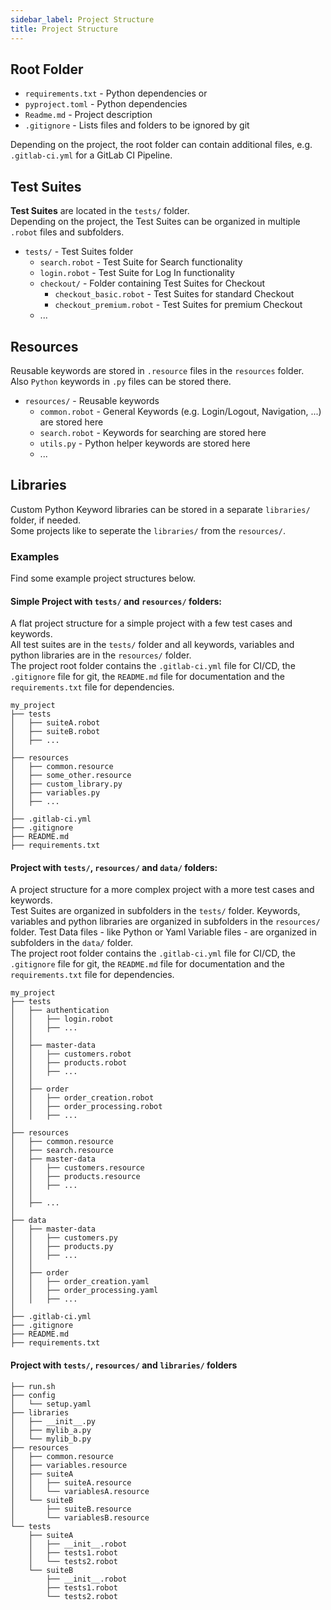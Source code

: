 ```yaml
---
sidebar_label: Project Structure
title: Project Structure
---
```


## Root Folder

- `requirements.txt` - Python dependencies or
- `pyproject.toml` - Python dependencies
- `Readme.md` - Project description
- `.gitignore` - Lists files and folders to be ignored by git

Depending on the project, the root folder can contain additional files, e.g. `.gitlab-ci.yml` for a GitLab CI Pipeline.

## Test Suites

**Test Suites** are located in the `tests/` folder.  
Depending on the project, the Test Suites can be organized in multiple `.robot` files and subfolders.

- `tests/` - Test Suites folder
    - `search.robot` - Test Suite for Search functionality
    - `login.robot` - Test Suite for Log In functionality
    - `checkout/` - Folder containing Test Suites for Checkout
        - `checkout_basic.robot` - Test Suites for standard Checkout
        - `checkout_premium.robot` - Test Suites for premium Checkout
    - ...

## Resources

Reusable keywords are stored in `.resource` files in the `resources` folder.  
Also `Python` keywords in `.py` files can be stored there.

- `resources/` - Reusable keywords
    - `common.robot` - General Keywords (e.g. Login/Logout, Navigation, ...) are stored here
    - `search.robot` - Keywords for searching are stored here
    - `utils.py` - Python helper keywords are stored here
    - ...

## Libraries

Custom Python Keyword libraries can be stored in a separate `libraries/` folder, if needed.  
Some projects like to seperate the `libraries/` from the `resources/`.

### Examples

Find some example project structures below.

#### Simple Project with `tests/` and `resources/` folders:

A flat project structure for a simple project with a few test cases and keywords.  
All test suites are in the `tests/` folder and all keywords, variables and python libraries are in the `resources/` folder.  
The project root folder contains the `.gitlab-ci.yml` file for CI/CD, the `.gitignore` file for git, the `README.md` file for documentation and the `requirements.txt` file for dependencies.


```text
my_project
├── tests
│   ├── suiteA.robot
│   ├── suiteB.robot
│   ├── ...
│   
├── resources
│   ├── common.resource
│   ├── some_other.resource
│   ├── custom_library.py
│   ├── variables.py
│   ├── ...
│
├── .gitlab-ci.yml
├── .gitignore
├── README.md
├── requirements.txt
```	

#### Project with `tests/`, `resources/` and `data/` folders:

A project structure for a more complex project with a more test cases and keywords.  
Test Suites are organized in subfolders in the `tests/` folder.
Keywords, variables and python libraries are organized in subfolders in the `resources/` folder.
Test Data files - like Python or Yaml Variable files - are organized in subfolders in the `data/` folder.  
The project root folder contains the `.gitlab-ci.yml` file for CI/CD, the `.gitignore` file for git, the `README.md` file for documentation and the `requirements.txt` file for dependencies.


```text
my_project
├── tests
│   ├── authentication
│   │   ├── login.robot
│   │   ├── ...
│   │
│   ├── master-data
│   │   ├── customers.robot
│   │   ├── products.robot
│   │   ├── ...
│   │
│   ├── order
│   │   ├── order_creation.robot
│   │   ├── order_processing.robot
│   │   ├── ...
│   
├── resources
│   ├── common.resource
│   ├── search.resource
│   ├── master-data
│   │   ├── customers.resource
│   │   ├── products.resource
│   │   ├── ...
│   │
│   ├── ...
│
├── data
│   ├── master-data
│   │   ├── customers.py
│   │   ├── products.py
│   │   ├── ...
│   │
│   ├── order
│   │   ├── order_creation.yaml
│   │   ├── order_processing.yaml
│   │   ├── ...
│
├── .gitlab-ci.yml
├── .gitignore
├── README.md
├── requirements.txt
```

#### Project with `tests/`, `resources/` and `libraries/` folders

```text
├── run.sh
├── config
│   └── setup.yaml
├── libraries
│   ├── __init__.py
│   ├── mylib_a.py
│   └── mylib_b.py
├── resources
│   ├── common.resource
│   ├── variables.resource
│   ├── suiteA
│   │   ├── suiteA.resource
│   │   └── variablesA.resource
│   └── suiteB
│       ├── suiteB.resource
│       └── variablesB.resource
└── tests
    ├── suiteA
    │   ├── __init__.robot
    │   ├── tests1.robot
    │   └── tests2.robot
    └── suiteB
        ├── __init__.robot
        ├── tests1.robot
        └── tests2.robot
```


